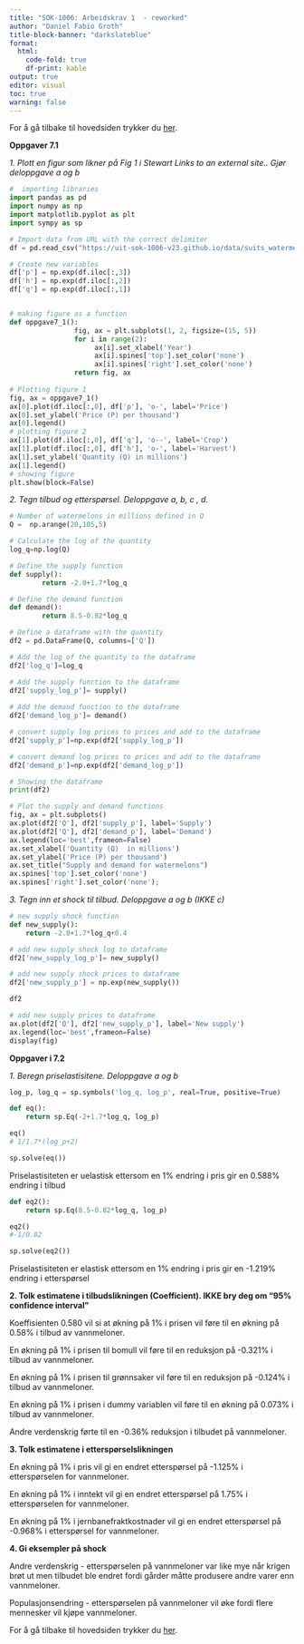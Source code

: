```yaml
---
title: "SOK-1006: Arbeidskrav 1  - reworked"
author: "Daniel Fabio Groth"
title-block-banner: "darkslateblue"
format:
  html: 
    code-fold: true
    df-print: kable
output: true
editor: visual
toc: true
warning: false
---
```


For å gå tilbake til hovedsiden trykker du [her](https://danielfabiog.github.io/SOK-1003-og-SOK-1006/).

**Oppgaver 7.1**

*1. Plott en figur som likner på Fig 1 i Stewart Links to an external site.. Gjør deloppgave a og b*

```python
#  importing libraries
import pandas as pd
import numpy as np
import matplotlib.pyplot as plt
import sympy as sp

# Import data from URL with the correct delimiter
df = pd.read_csv("https://uit-sok-1006-v23.github.io/data/suits_watermelons.csv", delimiter=";")

# Create new variables
df['p'] = np.exp(df.iloc[:,3])
df['h'] = np.exp(df.iloc[:,2])
df['q'] = np.exp(df.iloc[:,1])


# making figure as a function
def oppgave7_1():
                fig, ax = plt.subplots(1, 2, figsize=(15, 5))
                for i in range(2):
                     ax[i].set_xlabel('Year')
                     ax[i].spines['top'].set_color('none')
                     ax[i].spines['right'].set_color('none')
                return fig, ax
        
# Plotting figure 1
fig, ax = oppgave7_1()
ax[0].plot(df.iloc[:,0], df['p'], 'o-', label='Price')
ax[0].set_ylabel('Price (P) per thousand')
ax[0].legend()
# plotting figure 2
ax[1].plot(df.iloc[:,0], df['q'], 'o--', label='Crop')
ax[1].plot(df.iloc[:,0], df['h'], 'o-', label='Harvest')
ax[1].set_ylabel('Quantity (Q) in millions')
ax[1].legend()
# showing figure
plt.show(block=False)
```

*2. Tegn tilbud og etterspørsel. Deloppgave a, b, c , d.*

```python
# Number of watermelons in millions defined in Q
Q =  np.arange(20,105,5)

# Calculate the log of the quantity
log_q=np.log(Q)

# Define the supply function
def supply():
        return -2.0+1.7*log_q

# Define the demand function
def demand():
        return 8.5-0.82*log_q

# Define a dataframe with the quantity
df2 = pd.DataFrame(Q, columns=['Q'])

# Add the log of the quantity to the dataframe
df2['log_q']=log_q

# Add the supply function to the dataframe
df2['supply_log_p']= supply()
    
# Add the demand function to the dataframe
df2['demand_log_p']= demand()

# convert supply log prices to prices and add to the dataframe
df2['supply_p']=np.exp(df2['supply_log_p'])

# convert demand log prices to prices and add to the dataframe
df2['demand_p']=np.exp(df2['demand_log_p'])

# Showing the dataframe
print(df2)
```

```python
# Plot the supply and demand functions
fig, ax = plt.subplots()
ax.plot(df2['Q'], df2['supply_p'], label='Supply')
ax.plot(df2['Q'], df2['demand_p'], label='Demand')
ax.legend(loc='best',frameon=False)
ax.set_xlabel('Quantity (Q)  in millions')
ax.set_ylabel('Price (P) per thousand')
ax.set_title("Supply and demand for watermelons")
ax.spines['top'].set_color('none')
ax.spines['right'].set_color('none');
```

*3. Tegn inn et shock til tilbud. Deloppgave a og b (IKKE c)*

```python
# new supply shock function
def new_supply():
    return -2.0+1.7*log_q+0.4

# add new supply shock log to dataframe
df2['new_supply_log_p']= new_supply()

# add new supply shock prices to dataframe
df2['new_supply_p'] = np.exp(new_supply())

df2
```

```python
# add new supply prices to dataframe
ax.plot(df2['Q'], df2['new_supply_p'], label='New supply')
ax.legend(loc='best',frameon=False)
display(fig)
```

**Oppgaver i 7.2**

*1. Beregn priselastisitene. Deloppgave a og b*
    
```python
log_p, log_q = sp.symbols('log_q, log_p', real=True, positive=True)

def eq():
    return sp.Eq(-2+1.7*log_q, log_p)

eq()
# 1/1.7*(log_p+2)
```

```python
sp.solve(eq())
```

Priselastisiteten er uelastisk ettersom en 1% endring i pris gir en 0.588% endring i tilbud

```python
def eq2():
    return sp.Eq(8.5-0.82*log_q, log_p)

eq2()
#-1/0.82
```

```python
sp.solve(eq2())
```

Priselastisiteten er elastisk ettersom en 1% endring i pris gir en -1.219% endring i etterspørsel

**2. Tolk estimatene i tilbudslikningen (Coefficient). IKKE bry deg om "95% confidence interval"**

Koeffisienten 0.580 vil si at økning på 1% i prisen vil føre til en økning på 0.58% i tilbud av vannmeloner.

En økning på 1% i prisen til bomull vil føre til en reduksjon på -0.321% i tilbud av vannmeloner.

En økning på 1% i prisen til grønnsaker vil føre til en reduksjon på -0.124% i tilbud av vannmeloner.

En økning på 1% i prisen i dummy variablen vil føre til en økning på 0.073% i tilbud av vannmeloner.

Andre verdenskrig førte til en -0.36% reduksjon i tilbudet på vannmeloner.

**3. Tolk estimatene i etterspørselslikningen**

En økning på 1% i pris vil gi en endret etterspørsel på -1.125% i etterspørselen for vannmeloner.

En økning på 1% i inntekt vil gi en endret etterspørsel på 1.75% i etterspørselen for vannmeloner.

En økning på 1% i jernbanefraktkostnader vil gi en endret etterspørsel på -0.968% i etterspørsel for vannmeloner.

**4. Gi eksempler på shock**

Andre verdenskrig - etterspørselen på vannmeloner var like mye når krigen brøt ut men tilbudet ble endret fordi gårder måtte produsere andre varer enn vannmeloner.

Populasjonsendring - etterspørselen på vannmeloner vil øke fordi flere mennesker vil kjøpe vannmeloner.

For å gå tilbake til hovedsiden trykker du [her](https://danielfabiog.github.io/SOK-1003-og-SOK-1006/).

